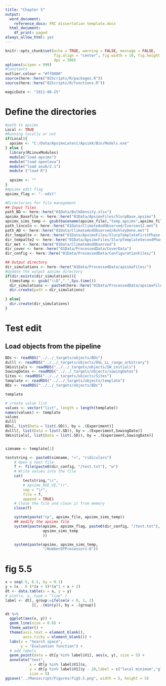 ```yaml
---
title: "Chapter 5"
output:
  word_document:
    reference_docx: FRC dissertation template.docx
  html_document:
    df_print: paged
always_allow_html: yes
---
```


```r
knitr::opts_chunk$set(echo = TRUE, warning = FALSE, message = FALSE,
                      fig.align = "center", fig.width = 10, fig.height = 7, 
                      dpi = 300)
options(scipen = 999)
#Constants
outlier.colour = "#ff0000"
source(here::here("02Scripts/R/packages.R"))
source(here::here("02Scripts/R/functions.R"))

magicDate <- "2011-06-25"
```

# Define the directories 

```r
#path to apsimx 
Local <- TRUE
#Running locally or not
if(Local){
  apsimx <- "C:/Data/ApsimxLatest/ApsimX/Bin/Models.exe"
} else { 
  library(RLinuxModules)
  module("load apsimx")
  module("load openlava")
  module("load asub/2.1")
  module ("load R")
  
  apsimx <- ""
}
#Apsimx edit flag
apsimx_flag <- "--edit"

#Directories for file management 
## Input files
path_BD <- here::here("01Data/BulkDensity.xlsx")
apsimx_Basefile <- here::here("01Data/ApsimxFiles/SlurpBase.apsimx")
apsimx_sims_temp <- gsub(basename(apsimx_file),"temp.apsimx",apsimx_file)
path_lincoln <- here::here("01Data/ClimateAndObserved/Iversen12.met")
path_AD <- here::here("01Data/ClimateAndObserved/AshleyDene.met")
dir_tempalte <- here::here("01Data/ApsimxFiles/SlurpTemplateFirstPhase.txt")
dir_tempalte2 <- here::here("01Data/ApsimxFiles/SlurpTemplateSecondPhase.txt")
dir_met <- here::here("01Data/ClimateAndObserved")
dir_cover <- here::here("01Data/ProcessedData/CoverData")
dir_config <- here::here("01Data/ProcessedData/ConfigurationFiles/")

## Output directory
dir_simulations <- here::here("01Data/ProcessedData/apsimxFiles/")
#Update the output apsimx directory
if(dir.exists(dir_simulations)){
  timestamp <- gsub("\\D",".",Sys.time())
  dir_simulations <- paste0(here::here("01Data/ProcessedData/apsimxFiles"), timestamp)
  dir.create(path = dir_simulations)
  
} else{
  dir.create(dir_simulations)
}

```

# Test edit 

## Load objects from the pipeline
```r
BDs <- readRDS("../../_targets/objects/BDs")
dulll <- readRDS("../../_targets/objects/DUL_LL_range_arbitrary")
SWinitials <- readRDS("../../_targets/objects/SW_initials")
SowingDates <- readRDS("../../_targets/objects/sowingDates")
Sites <- readRDS("../../_targets/objects/Sites")
template <- readRDS("../../_targets/objects/template")
BDs <- readRDS("../../_targets/objects/BDs")

template

# create value list
values <- vector("list", length = length(template))
names(values) <- template
values
dulll
BDs[, list(Data = list(.SD)), by = .(Experiment)]
dulll[, list(Data = list(.SD)), by = .(Experiment,SowingDate)]
SWinitials[, list(Data = list(.SD)), by = .(Experiment,SowingDate)]


simname <- template[1]

teststring <- paste0(simname, "=", "ridiculors")
    # Open a text file
    f <- file(paste0(dir_config, "/test.txt"), "w")
    # Write values into the file 
    cat(
        teststring,"\r",
        # apsimx_RUE_VE,"\r",
        sep = "\r", 
        file = f, 
        append = TRUE)
    # Close the file and clean it from memory 
    close(f)

    system(paste("cp", apsimx_file, apsimx_sims_temp))
    ## modify the apsimx file 
    system(paste(apsimx, apsimx_flag, paste0(dir_config, "/test.txt"), 
                 apsimx_sims_temp
                 ))

    system(paste(apsimx, apsimx_sims_temp, 
                 "/NumberOfProcessors:8"))
```



# fig 5.5
```r

x = seq(-5, 6.5, by = 0.1)
y = (x - 6 )*(x + 4)*(x^2 + x + 2)
dt <- data.table(x = x, y = y)
# plot(x, y, type = "line" )
label <- dt[, group:=ifelse(x < 0, 1, 2)
            ][, .(min(y)), by = .(group)]

dt %>% 
  ggplot(aes(x, y)) +
  geom_line(size = 0.8) +
  theme_water() +
  theme(axis.text = element_blank(),
        axis.ticks = element_blank()) +
  labs(x = "Search space",
       y = "Evaluation function") +
  # add labels
  geom_point(data = dt[y %in% label$V1], aes(x, y), size = 5) + 
  annotate("text", 
           x = dt[y %in% label$V1]$x, 
           y = dt[y %in% label$V1]$y - 20,label = c("local minimum","global minimum"),
           size = 5)
ggsave("../Manuscript/Figures/fig5.5.png", width = 5, height = 5)
```
































